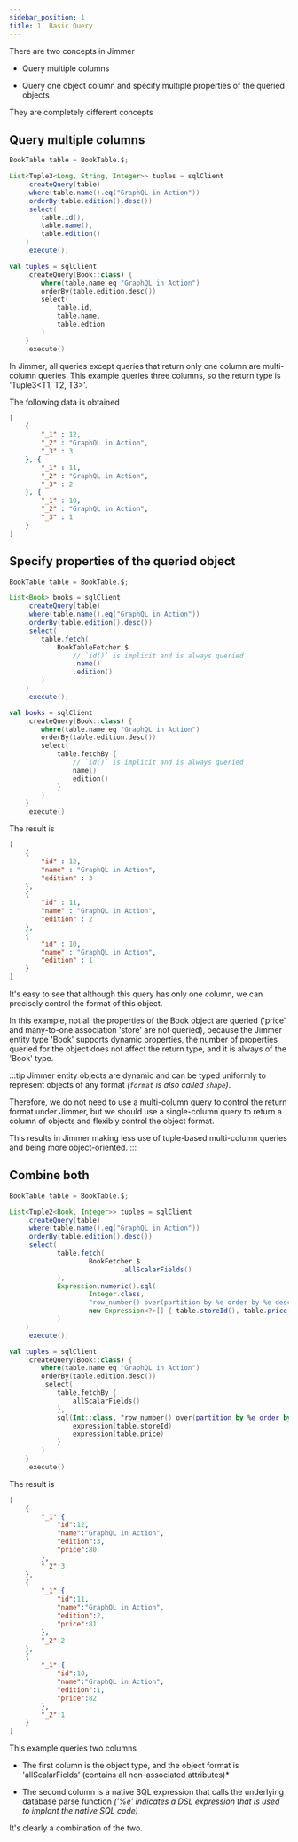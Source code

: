 ```yaml
---
sidebar_position: 1
title: 1. Basic Query
---
```



There are two concepts in Jimmer

- Query multiple columns

- Query one object column and specify multiple properties of the queried objects

They are completely different concepts

## Query multiple columns

<Tabs groupId="language">
<TabItem value="java" label="Java">

```java
BookTable table = BookTable.$;

List<Tuple3<Long, String, Integer>> tuples = sqlClient
    .createQuery(table)
    .where(table.name().eq("GraphQL in Action"))
    .orderBy(table.edition().desc())
    .select(
        table.id(),
        table.name(),
        table.edition()
    )
    .execute();
```

</TabItem>
<TabItem value="kotlin" label="Kotlin">

```kotlin
val tuples = sqlClient
    .createQuery(Book::class) {
        where(table.name eq "GraphQL in Action")
        orderBy(table.edition.desc())
        select(
            table.id,
            table.name,
            table.edtion
        )
    }
    .execute()
```

</TabItem>
</Tabs>

In Jimmer, all queries except queries that return only one column are multi-column queries. 
This example queries three columns, so the return type is 'Tuple3\<T1, T2, T3>'.

The following data is obtained

```json
[
    {
        "_1" : 12,
        "_2" : "GraphQL in Action",
        "_3" : 3
    }, {
        "_1" : 11,
        "_2" : "GraphQL in Action",
        "_3" : 2
    }, {
        "_1" : 10,
        "_2" : "GraphQL in Action",
        "_3" : 1
    }
]
```

## Specify properties of the queried object

<Tabs groupId="language">
<TabItem value="java" label="Java">

```java
BookTable table = BookTable.$;

List<Book> books = sqlClient
    .createQuery(table)
    .where(table.name().eq("GraphQL in Action"))
    .orderBy(table.edition().desc())
    .select(
        table.fetch(
            BookTableFetcher.$
                // `id()` is implicit and is always queried
                .name()
                .edition()
        )
    )
    .execute();
```

</TabItem>
<TabItem value="kotlin" label="Kotlin">

```kotlin
val books = sqlClient
    .createQuery(Book::class) {
        where(table.name eq "GraphQL in Action")
        orderBy(table.edition.desc())
        select(
            table.fetchBy {
                // `id()` is implicit and is always queried
                name()
                edition()
            }
        )
    }
    .execute()
```

</TabItem>
</Tabs>

The result is

```json
[
    {
        "id" : 12,
        "name" : "GraphQL in Action",
        "edition" : 3
    }, 
    {
        "id" : 11,
        "name" : "GraphQL in Action",
        "edition" : 2
    }, 
    {
        "id" : 10,
        "name" : "GraphQL in Action",
        "edition" : 1
    } 
]
```

It's easy to see that although this query has only one column, we can precisely control the format of this object.

In this example, not all the properties of the Book object are queried ('price' and many-to-one association 'store' are not queried), 
because the Jimmer entity type 'Book' supports dynamic properties, the number of properties queried for the object does not affect the return type, and it is always of the 'Book' type.

:::tip
Jimmer entity objects are dynamic and can be typed uniformly to represent objects of any format *(`format` is also called `shape`)*.

Therefore, we do not need to use a multi-column query to control the return format under Jimmer, but we should use a single-column query to return a column of objects and flexibly control the object format.

This results in Jimmer making less use of tuple-based multi-column queries and being more object-oriented.
:::

## Combine both

<Tabs groupId="language">
<TabItem value="java" label="Java">

```java
BookTable table = BookTable.$;

List<Tuple2<Book, Integer>> tuples = sqlClient
    .createQuery(table)
    .where(table.name().eq("GraphQL in Action"))
    .orderBy(table.edition().desc())
    .select(
            table.fetch(
                    BookFetcher.$
                            .allScalarFields()
            ),
            Expression.numeric().sql(
                    Integer.class,
                    "row_number() over(partition by %e order by %e desc)",
                    new Expression<?>[] { table.storeId(), table.price() }
            )
    )
    .execute();
```

</TabItem>
<TabItem value="kotlin" label="Kotlin">

```kotlin
val tuples = sqlClient
    .createQuery(Book::class) {
        where(table.name eq "GraphQL in Action")
        orderBy(table.edition.desc())
        .select(
            table.fetchBy {
                allScalarFields()
            },
            sql(Int::class, "row_number() over(partition by %e order by %e desc)") {
                expression(table.storeId)
                expression(table.price)
            }
        )
    }
    .execute()
```

</TabItem>
</Tabs>

The result is

```json
[
    {
        "_1":{
            "id":12,
            "name":"GraphQL in Action",
            "edition":3,
            "price":80
        },
        "_2":3
    },
    {
        "_1":{
            "id":11,
            "name":"GraphQL in Action",
            "edition":2,
            "price":81
        },
        "_2":2
    },
    {
        "_1":{
            "id":10,
            "name":"GraphQL in Action",
            "edition":1,
            "price":82
        },
        "_2":1
    }
]
```

This example queries two columns

-   The first column is the object type, and the object format is 'allScalarFields' (contains all non-associated attributes)*

-   The second column is a native SQL expression that calls the underlying database parse function *('%e' indicates a DSL expression that is used to implant the native SQL code)*

It's clearly a combination of the two.